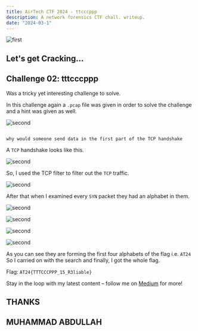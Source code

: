```yaml
---
title: AirTech CTF 2024 - ttcccppp
description: A network forensics CTF chall. writeup.
date: "2024-03-1"
---
```


![first](/static/images/download.jpeg)

## Let's get Cracking...

## Challenge 02: tttcccppp

Was a tricky yet interesting challenge to solve.

In this challenge again a `.pcap` file was given in order to solve the challenge and a hint was given as well.

![second](/static/images/hint.PNG)

``` hint

why would someone send data in the first part of the TCP handshake

```

A `TCP` handshake looks like this.

![second](/static/images/tcp.png)

So, I used the TCP filter to filter out the `TCP` traffic.

![second](/static/images/trafic.PNG)

After that when I examined every `SYN` packet they had an alphabet in them.

![second](/static/images/A.png)

![second](/static/images/T.png)

![second](/static/images/2.png)

![second](/static/images/4.png)

As you can see they are forming the first four alphabets of the flag i.e. `AT24` So I carried on with the search and finally, I got the whole flag.

Flag: `AT24{TTTCCCPPP_15_R3liable}`

Stay in the loop with my latest content – follow me on [Medium](https://medium.com/@iabdullah_215) for more!

## THANKS

## MUHAMMAD ABDULLAH
